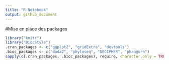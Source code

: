 ```yaml
---
title: "R Notebook"
output: github_document
---
```


#Mise en place des packages 

```r
library("knitr")
library("BiocStyle")
.cran_packages <- c("ggplot2", "gridExtra", "devtools")
.bioc_packages <- c("dada2", "phyloseq", "DECIPHER", "phangorn")
sapply(c(.cran_packages, .bioc_packages), require, character.only = TRUE)
```


